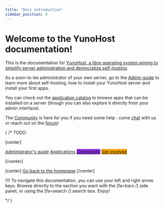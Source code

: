 ```yaml
---
title: "Docs introduction"
sidebar_position: 0
---
```


# Welcome to the YunoHost documentation!

This is the documentation for [YunoHost, a libre operating system aiming to simplify server administration and democratize self-hosting](/overview/what_is_yunohost).

As a soon-to-be administrator of your own server, go to the [Admin guide](/admindoc) to learn more about self-hosting, how to install your YunoHost server and install your first apps.

You can check out the [application catalog](https://apps.yunohost.org) to browse apps that can be installed on a server (though you can also explore it directly from your admin interface).

The [Community](/community) is here for you if you need some help : come [chat](/chat_rooms) with us or reach out on the [forum](/community/forum)!

{ /*
TODO:

[center]

<a href="/admindoc" class="btn btn-lg btn-primary inline"><i class="fa fa-cogs"></i> Administrator's guide</a>
<a href="/apps" class="btn btn-lg btn-success inline"><i class="fa fa-cubes"></i> Applications</a>
<a href="/community" class="btn btn-lg btn-primary" style="background: blueviolet;border-color: blueviolet;"><i class="fa fa-users"></i> Community</a>
<a href="/contribute" style="background: orange; border-color: orange;" class="btn btn-lg btn-error"><i class="fa fa-heart"></i> Get involved</a>

[/center]


[center]
<a href="/" class="btn btn-lg inline"><i class="fa fa-fw fa-arrow-left"></i> Go back to the homepage</a>
[/center]

!!!! To navigate this documentation, you can use your left and right arrow keys. Browse directly to the section you want with the [fa=bars /] side panel, or using the [fa=search /] search box. Enjoy!

*/ }

